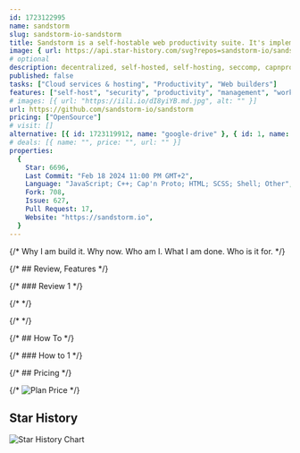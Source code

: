 ```yaml
---
id: 1723122995
name: sandstorm
slug: sandstorm-io-sandstorm
title: Sandstorm is a self-hostable web productivity suite. It's implemented as a security-hardened web app package manager.
image: { url: https://api.star-history.com/svg?repos=sandstorm-io/sandstorm }
# optional
description: decentralized, self-hosted, self-hosting, seccomp, capnproto, sandstorm,  ,
published: false
tasks: ["Cloud services & hosting", "Productivity", "Web builders"]
features: ["self-host", "security", "productivity", "management", "workflow"]
# images: [{ url: "https://iili.io/dI8yiYB.md.jpg", alt: "" }]
url: https://github.com/sandstorm-io/sandstorm
pricing: ["OpenSource"]
# visit: []
alternative: [{ id: 1723119912, name: "google-drive" }, { id: 1, name: "dropbox" }]
# deals: [{ name: "", price: "", url: "" }]
properties:
  {
    Star: 6696,
    Last Commit: "Feb 18 2024 11:00 PM GMT+2",
    Language: "JavaScript; C++; Cap'n Proto; HTML; SCSS; Shell; Other",
    Fork: 708,
    Issue: 627,
    Pull Request: 17,
    Website: "https://sandstorm.io",
  }
---
```


{/* Why I am build it. Why now. Who am I. What I am done. Who is it for. */}

{/* ## Review, Features */}

{/* ### Review 1 */}

{/* <DetailYoutube videoId="" startTime={0} /> */}

{/* <Twitters ids=[] /> */}

{/* ## How To */}

{/* ### How to 1 */}

{/* ## Pricing */}

{/* <Img src="" alt="Plan Price" /> */}

## Star History

![Star History Chart](https://api.star-history.com/svg?repos=sandstorm-io/sandstorm)
